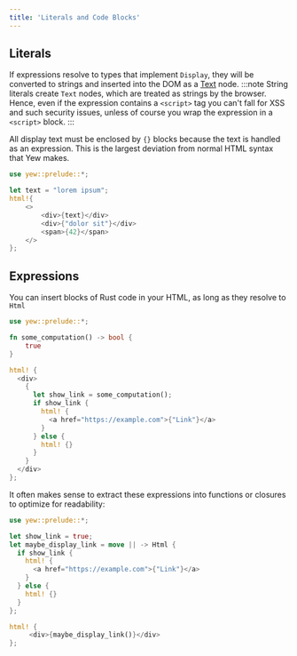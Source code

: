 ```yaml
---
title: 'Literals and Code Blocks'
---
```


## Literals

If expressions resolve to types that implement `Display`, they will be converted to strings and inserted into the DOM as a [Text](https://developer.mozilla.org/en-US/docs/Web/API/Text) node.
:::note
String literals create `Text` nodes, which are treated as strings by the browser. Hence, even if the expression contains a `<script>` tag you can't fall for XSS and such security issues, unless of course you wrap the expression in a `<script>` block.
:::

All display text must be enclosed by `{}` blocks because the text is handled as an expression. This is
the largest deviation from normal HTML syntax that Yew makes.

```rust
use yew::prelude::*;

let text = "lorem ipsum";
html!{
    <>
        <div>{text}</div>
        <div>{"dolor sit"}</div>
        <span>{42}</span>
    </>
};
```

## Expressions

You can insert blocks of Rust code in your HTML, as long as they resolve to `Html`

```rust
use yew::prelude::*;

fn some_computation() -> bool {
    true
}

html! {
  <div>
    {
      let show_link = some_computation();
      if show_link {
        html! {
          <a href="https://example.com">{"Link"}</a>
        }
      } else {
        html! {}
      }
    }
  </div>
};
```

It often makes sense to extract these expressions into functions or closures to optimize for readability:

```rust
use yew::prelude::*;

let show_link = true;
let maybe_display_link = move || -> Html {
  if show_link {
    html! {
      <a href="https://example.com">{"Link"}</a>
    }
  } else {
    html! {}
  }
};

html! {
     <div>{maybe_display_link()}</div>
};
```
